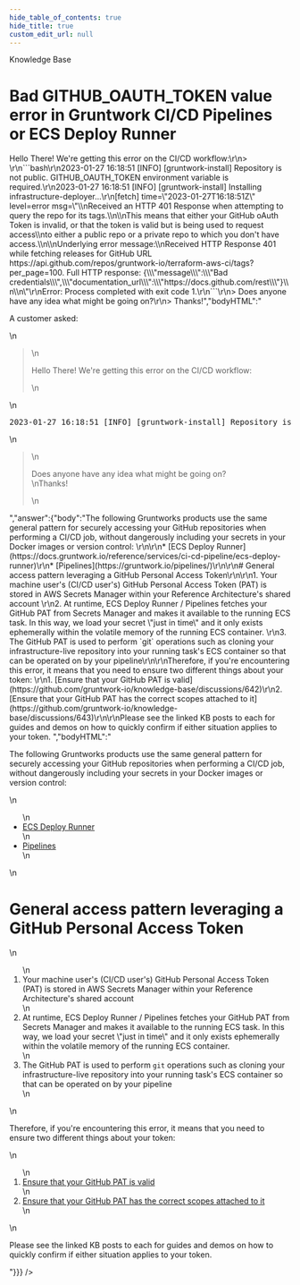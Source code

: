 ```yaml
---
hide_table_of_contents: true
hide_title: true
custom_edit_url: null
---
```



<head>
  <link rel="canonical" href="https://github.com/gruntwork-io/knowledge-base/discussions/650" />
</head>

<CenterLayout>
<span className="searchCategory">Knowledge Base</span>
<h1>Bad GITHUB_OAUTH_TOKEN value error in Gruntwork CI/CD Pipelines or ECS Deploy Runner</h1>
<GitHub discussion={{"id":"D_kwDOF8slf84ASTgW","number":650,"author":{"login":"zackproser"},"title":"Bad GITHUB_OAUTH_TOKEN value error in Gruntwork CI/CD Pipelines or ECS Deploy Runner","body":"A customer asked: \r\n> Hello There! We're getting this error on the CI/CD workflow:\r\n> \r\n```bash\r\n2023-01-27 16:18:51 [INFO] [gruntwork-install] Repository is not public. GITHUB_OAUTH_TOKEN environment variable is required.\r\n2023-01-27 16:18:51 [INFO] [gruntwork-install] Installing infrastructure-deployer...\r\n[fetch] time=\"2023-01-27T16:18:51Z\" level=error msg=\"\\nReceived an HTTP 401 Response when attempting to query the repo for its tags.\\n\\nThis means that either your GitHub oAuth Token is invalid, or that the token is valid but is being used to request access\\nto either a public repo or a private repo to which you don't have access.\\n\\nUnderlying error message:\\nReceived HTTP Response 401 while fetching releases for GitHub URL https://api.github.com/repos/gruntwork-io/terraform-aws-ci/tags?per_page=100. Full HTTP response: {\\\"message\\\":\\\"Bad credentials\\\",\\\"documentation_url\\\":\\\"https://docs.github.com/rest\\\"}\\n\\n\"\r\nError: Process completed with exit code 1.\r\n```\r\n> Does anyone have any idea what might be going on?\r\n> Thanks!","bodyHTML":"<p dir=\"auto\">A customer asked:</p>\n<blockquote>\n<p dir=\"auto\">Hello There! We're getting this error on the CI/CD workflow:</p>\n</blockquote>\n<div class=\"highlight highlight-source-shell notranslate position-relative overflow-auto\" dir=\"auto\" data-snippet-clipboard-copy-content=\"2023-01-27 16:18:51 [INFO] [gruntwork-install] Repository is not public. GITHUB_OAUTH_TOKEN environment variable is required.\n2023-01-27 16:18:51 [INFO] [gruntwork-install] Installing infrastructure-deployer...\n[fetch] time=&quot;2023-01-27T16:18:51Z&quot; level=error msg=&quot;\\nReceived an HTTP 401 Response when attempting to query the repo for its tags.\\n\\nThis means that either your GitHub oAuth Token is invalid, or that the token is valid but is being used to request access\\nto either a public repo or a private repo to which you don't have access.\\n\\nUnderlying error message:\\nReceived HTTP Response 401 while fetching releases for GitHub URL https://api.github.com/repos/gruntwork-io/terraform-aws-ci/tags?per_page=100. Full HTTP response: {\\&quot;message\\&quot;:\\&quot;Bad credentials\\&quot;,\\&quot;documentation_url\\&quot;:\\&quot;https://docs.github.com/rest\\&quot;}\\n\\n&quot;\nError: Process completed with exit code 1.\"><pre class=\"notranslate\">2023-01-27 16:18:51 [INFO] [gruntwork-install] Repository is not public. GITHUB_OAUTH_TOKEN environment variable is required.\n2023-01-27 16:18:51 [INFO] [gruntwork-install] Installing infrastructure-deployer...\n[fetch] time=<span class=\"pl-s\"><span class=\"pl-pds\">\"</span>2023-01-27T16:18:51Z<span class=\"pl-pds\">\"</span></span> level=error msg=<span class=\"pl-s\"><span class=\"pl-pds\">\"</span>\\nReceived an HTTP 401 Response when attempting to query the repo for its tags.\\n\\nThis means that either your GitHub oAuth Token is invalid, or that the token is valid but is being used to request access\\nto either a public repo or a private repo to which you don't have access.\\n\\nUnderlying error message:\\nReceived HTTP Response 401 while fetching releases for GitHub URL https://api.github.com/repos/gruntwork-io/terraform-aws-ci/tags?per_page=100. Full HTTP response: {<span class=\"pl-cce\">\\\"</span>message<span class=\"pl-cce\">\\\"</span>:<span class=\"pl-cce\">\\\"</span>Bad credentials<span class=\"pl-cce\">\\\"</span>,<span class=\"pl-cce\">\\\"</span>documentation_url<span class=\"pl-cce\">\\\"</span>:<span class=\"pl-cce\">\\\"</span>https://docs.github.com/rest<span class=\"pl-cce\">\\\"</span>}\\n\\n<span class=\"pl-pds\">\"</span></span>\nError: Process completed with <span class=\"pl-c1\">exit</span> code 1.</pre></div>\n<blockquote>\n<p dir=\"auto\">Does anyone have any idea what might be going on?<br>\nThanks!</p>\n</blockquote>","answer":{"body":"The following Gruntworks products use the same general pattern for securely accessing your GitHub repositories when performing a CI/CD job, without dangerously including your secrets in your Docker images or version control: \r\n\r\n* [ECS Deploy Runner](https://docs.gruntwork.io/reference/services/ci-cd-pipeline/ecs-deploy-runner)\r\n* [Pipelines](https://gruntwork.io/pipelines/)\r\n\r\n# General access pattern leveraging a GitHub Personal Access Token\r\n\r\n1. Your machine user's (CI/CD user's) GitHub Personal Access Token (PAT) is stored in AWS Secrets Manager within your Reference Architecture's shared account \r\n2. At runtime, ECS Deploy Runner / Pipelines fetches your GitHub PAT from Secrets Manager and makes it available to the running ECS task. In this way, we load your secret \"just in time\" and it only exists ephemerally within the volatile memory of the running ECS container. \r\n3. The GitHub PAT is used to perform `git` operations such as cloning your infrastructure-live repository into your running task's ECS container so that can be operated on by your pipeline\r\n\r\nTherefore, if you're encountering this error, it means that you need to ensure two different things about your token: \r\n1. [Ensure that your GitHub PAT is valid](https://github.com/gruntwork-io/knowledge-base/discussions/642)\r\n2. [Ensure that your GitHub PAT has the correct scopes attached to it](https://github.com/gruntwork-io/knowledge-base/discussions/643)\r\n\r\nPlease see the linked KB posts to each for guides and demos on how to quickly confirm if either situation applies to your token. ","bodyHTML":"<p dir=\"auto\">The following Gruntworks products use the same general pattern for securely accessing your GitHub repositories when performing a CI/CD job, without dangerously including your secrets in your Docker images or version control:</p>\n<ul dir=\"auto\">\n<li><a href=\"https://docs.gruntwork.io/reference/services/ci-cd-pipeline/ecs-deploy-runner\" rel=\"nofollow\">ECS Deploy Runner</a></li>\n<li><a href=\"https://gruntwork.io/pipelines/\" rel=\"nofollow\">Pipelines</a></li>\n</ul>\n<h1 dir=\"auto\">General access pattern leveraging a GitHub Personal Access Token</h1>\n<ol dir=\"auto\">\n<li>Your machine user's (CI/CD user's) GitHub Personal Access Token (PAT) is stored in AWS Secrets Manager within your Reference Architecture's shared account</li>\n<li>At runtime, ECS Deploy Runner / Pipelines fetches your GitHub PAT from Secrets Manager and makes it available to the running ECS task. In this way, we load your secret \"just in time\" and it only exists ephemerally within the volatile memory of the running ECS container.</li>\n<li>The GitHub PAT is used to perform <code class=\"notranslate\">git</code> operations such as cloning your infrastructure-live repository into your running task's ECS container so that can be operated on by your pipeline</li>\n</ol>\n<p dir=\"auto\">Therefore, if you're encountering this error, it means that you need to ensure two different things about your token:</p>\n<ol dir=\"auto\">\n<li><a href=\"https://github.com/gruntwork-io/knowledge-base/discussions/642\" data-hovercard-type=\"discussion\" data-hovercard-url=\"/gruntwork-io/knowledge-base/discussions/642/hovercard\">Ensure that your GitHub PAT is valid</a></li>\n<li><a href=\"https://github.com/gruntwork-io/knowledge-base/discussions/643\" data-hovercard-type=\"discussion\" data-hovercard-url=\"/gruntwork-io/knowledge-base/discussions/643/hovercard\">Ensure that your GitHub PAT has the correct scopes attached to it</a></li>\n</ol>\n<p dir=\"auto\">Please see the linked KB posts to each for guides and demos on how to quickly confirm if either situation applies to your token.</p>"}}} />

</CenterLayout>
  

<!-- ##DOCS-SOURCER-START
{
  "sourcePlugin": "github-discussions",
  "hash": "b92067dfad6ed9ff3e6253744f6b7925"
}
##DOCS-SOURCER-END -->
